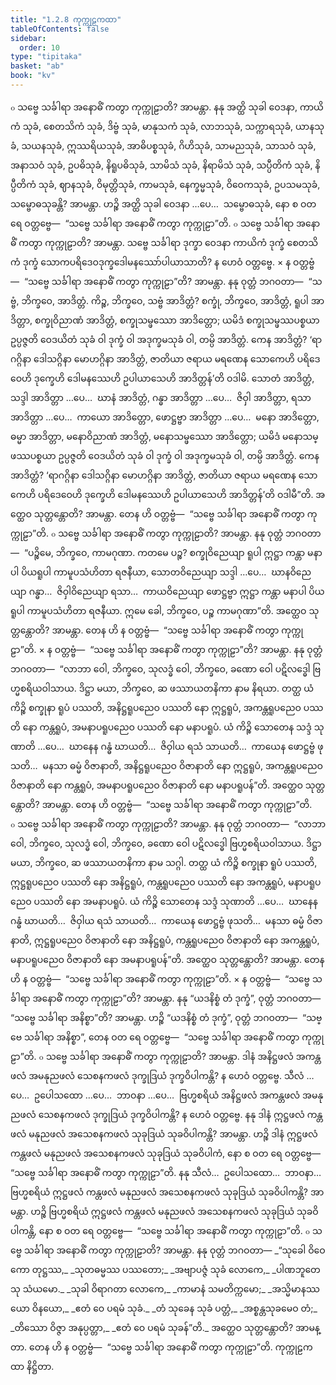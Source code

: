 ```yaml
---
title: "1.2.8 ကုက္ကုဠကထာ"
tableOfContents: false
sidebar:
  order: 10
type: "tipitaka"
basket: "ab"
book: "kv"
---
```



<DynamicBreadcrumb />

<Division number="338" book="kv">

<Paragraph number="1003" book="kv">
๐ သဗ္ဗေ သင်္ခါရာ အနောဓိံ ကတွာ ကုက္ကုဠာတိ? အာမန္တာ. နနု အတ္ထိ သုခါ ဝေဒနာ, ကာယိကံ သုခံ, စေတသိကံ သုခံ, ဒိဗ္ဗံ သုခံ, မာနုသကံ သုခံ, လာဘသုခံ, သက္ကာရသုခံ, ယာနသုခံ, သယနသုခံ, ဣဿရိယသုခံ, အာဓိပစ္စသုခံ, ဂိဟိသုခံ, သာမညသုခံ, သာသဝံ သုခံ, အနာသဝံ သုခံ, ဥပဓိသုခံ, နိရူပဓိသုခံ, သာမိသံ သုခံ, နိရာမိသံ သုခံ, သပ္ပီတိကံ သုခံ, နိပ္ပီတိကံ သုခံ, ဈာနသုခံ, ဝိမုတ္တိသုခံ, ကာမသုခံ, နေက္ခမ္မသုခံ, ဝိဝေကသုခံ, ဥပသမသုခံ, သမ္ဗောဓသုခန္တိ? အာမန္တာ. ဟဉ္စိ အတ္ထိ သုခါ ဝေဒနာ …ပေ…  သမ္ဗောဓသုခံ, နော စ ဝတ ရေ ဝတ္တဗ္ဗေ—  “သဗ္ဗေ သင်္ခါရာ အနောဓိံ ကတွာ ကုက္ကုဠာ”တိ.
</Paragraph>

<Paragraph number="1004" book="kv">
๐ သဗ္ဗေ သင်္ခါရာ အနောဓိံ ကတွာ ကုက္ကုဠာတိ? အာမန္တာ. သဗ္ဗေ သင်္ခါရာ ဒုက္ခာ ဝေဒနာ ကာယိကံ ဒုက္ခံ စေတသိကံ ဒုက္ခံ သောကပရိဒေဝဒုက္ခဒေါမနဿော်ပါယာသာတိ? န ဟေဝံ ဝတ္တဗ္ဗေ.
</Paragraph>

<Paragraph number="1005" book="kv">
× န ဝတ္တဗ္ဗံ—  “သဗ္ဗေ သင်္ခါရာ အနောဓိံ ကတွာ ကုက္ကုဠာ”တိ? အာမန္တာ. နနု ဝုတ္တံ ဘဂဝတာ—  “သဗ္ဗံ, ဘိက္ခဝေ, အာဒိတ္တံ. ကိဉ္စ, ဘိက္ခဝေ, သဗ္ဗံ အာဒိတ္တံ? စက္ခုံ, ဘိက္ခဝေ, အာဒိတ္တံ, ရူပါ အာဒိတ္တာ, စက္ခုဝိညာဏံ အာဒိတ္တံ, စက္ခုသမ္ဖဿော အာဒိတ္တော; ယမိဒံ စက္ခုသမ္ဖဿပစ္စယာ ဥပ္ပဇ္ဇတိ ဝေဒယိတံ သုခံ ဝါ ဒုက္ခံ ဝါ အဒုက္ခမသုခံ ဝါ, တမ္ပိ အာဒိတ္တံ. ကေန အာဒိတ္တံ? ‘ရာဂဂ္ဂိနာ ဒေါသဂ္ဂိနာ မောဟဂ္ဂိနာ အာဒိတ္တံ, ဇာတိယာ ဇရာယ မရဏေန သောကေဟိ ပရိဒေဝေဟိ ဒုက္ခေဟိ ဒေါမနဿေဟိ ဥပါယာသေဟိ အာဒိတ္တန်’တိ ဝဒါမိ. သောတံ အာဒိတ္တံ, သဒ္ဒါ အာဒိတ္တာ …ပေ…  ဃာနံ အာဒိတ္တံ, ဂန္ဓာ အာဒိတ္တာ …ပေ…  ဇိဝှါ အာဒိတ္တာ, ရသာ အာဒိတ္တာ …ပေ…  ကာယော အာဒိတ္တော, ဖောဋ္ဌဗ္ဗာ အာဒိတ္တာ …ပေ…  မနော အာဒိတ္တော, ဓမ္မာ အာဒိတ္တာ, မနောဝိညာဏံ အာဒိတ္တံ, မနောသမ္ဖဿော အာဒိတ္တော; ယမိဒံ မနောသမ္ဖဿပစ္စယာ ဥပ္ပဇ္ဇတိ ဝေဒယိတံ သုခံ ဝါ ဒုက္ခံ ဝါ အဒုက္ခမသုခံ ဝါ, တမ္ပိ အာဒိတ္တံ. ကေန အာဒိတ္တံ? ‘ရာဂဂ္ဂိနာ ဒေါသဂ္ဂိနာ မောဟဂ္ဂိနာ အာဒိတ္တံ, ဇာတိယာ ဇရာယ မရဏေန သောကေဟိ ပရိဒေဝေဟိ ဒုက္ခေဟိ ဒေါမနဿေဟိ ဥပါယာသေဟိ အာဒိတ္တန်’တိ ဝဒါမီ”တိ. အတ္ထေဝ သုတ္တန္တောတိ? အာမန္တာ. တေန ဟိ ဝတ္တဗ္ဗံ—  “သဗ္ဗေ သင်္ခါရာ အနောဓိံ ကတွာ ကုက္ကုဠာ”တိ.
</Paragraph>

<Paragraph number="1006" book="kv">
๐ သဗ္ဗေ သင်္ခါရာ အနောဓိံ ကတွာ ကုက္ကုဠာတိ? အာမန္တာ. နနု ဝုတ္တံ ဘဂဝတာ—  “ပဉ္စိမေ, ဘိက္ခဝေ, ကာမဂုဏာ. ကတမေ ပဉ္စ? စက္ခုဝိညေယျာ ရူပါ ဣဋ္ဌာ ကန္တာ မနာပါ ပိယရူပါ ကာမူပသံဟိတာ ရဇနီယာ, သောတဝိညေယျာ သဒ္ဒါ …ပေ…  ဃာနဝိညေယျာ ဂန္ဓာ…  ဇိဝှါဝိညေယျာ ရသာ…  ကာယဝိညေယျာ ဖောဋ္ဌဗ္ဗာ ဣဋ္ဌာ ကန္တာ မနာပါ ပိယရူပါ ကာမူပသံဟိတာ ရဇနီယာ. ဣမေ ခေါ, ဘိက္ခဝေ, ပဉ္စ ကာမဂုဏာ”တိ. အတ္ထေဝ သုတ္တန္တောတိ? အာမန္တာ. တေန ဟိ န ဝတ္တဗ္ဗံ—  “သဗ္ဗေ သင်္ခါရာ အနောဓိံ ကတွာ ကုက္ကုဠာ”တိ.
</Paragraph>

<Paragraph number="1007" book="kv">
× န ဝတ္တဗ္ဗံ—  “သဗ္ဗေ သင်္ခါရာ အနောဓိံ ကတွာ ကုက္ကုဠာ”တိ? အာမန္တာ. နနု ဝုတ္တံ ဘဂဝတာ—  “လာဘာ ဝေါ, ဘိက္ခဝေ, သုလဒ္ဓံ ဝေါ, ဘိက္ခဝေ, ခဏော ဝေါ ပဋိလဒ္ဓေါ ဗြဟ္မစရိယဝါသာယ. ဒိဋ္ဌာ မယာ, ဘိက္ခဝေ, ဆ ဖဿာယတနိကာ နာမ နိရယာ. တတ္ထ ယံ ကိဉ္စိ စက္ခုနာ ရူပံ ပဿတိ, အနိဋ္ဌရူပညေဝ ပဿတိ နော ဣဋ္ဌရူပံ, အကန္တရူပညေဝ ပဿတိ နော ကန္တရူပံ, အမနာပရူပညေဝ ပဿတိ နော မနာပရူပံ. ယံ ကိဉ္စိ သောတေန သဒ္ဒံ သုဏာတိ …ပေ…  ဃာနေန ဂန္ဓံ ဃာယတိ…  ဇိဝှါယ ရသံ သာယတိ…  ကာယေန ဖောဋ္ဌဗ္ဗံ ဖုသတိ…  မနသာ ဓမ္မံ ဝိဇာနာတိ, အနိဋ္ဌရူပညေဝ ဝိဇာနာတိ နော ဣဋ္ဌရူပံ, အကန္တရူပညေဝ ဝိဇာနာတိ နော ကန္တရူပံ, အမနာပရူပညေဝ ဝိဇာနာတိ နော မနာပရူပန်”တိ. အတ္ထေဝ သုတ္တန္တောတိ? အာမန္တာ. တေန ဟိ ဝတ္တဗ္ဗံ—  “သဗ္ဗေ သင်္ခါရာ အနောဓိံ ကတွာ ကုက္ကုဠာ”တိ.
</Paragraph>

<Paragraph number="1008" book="kv">
๐ သဗ္ဗေ သင်္ခါရာ အနောဓိံ ကတွာ ကုက္ကုဠာတိ? အာမန္တာ. နနု ဝုတ္တံ ဘဂဝတာ—  “လာဘာ ဝေါ, ဘိက္ခဝေ, သုလဒ္ဓံ ဝေါ, ဘိက္ခဝေ, ခဏော ဝေါ ပဋိလဒ္ဓေါ ဗြဟ္မစရိယဝါသာယ. ဒိဋ္ဌာ မယာ, ဘိက္ခဝေ, ဆ ဖဿာယတနိကာ နာမ သဂ္ဂါ. တတ္ထ ယံ ကိဉ္စိ စက္ခုနာ ရူပံ ပဿတိ, ဣဋ္ဌရူပညေဝ ပဿတိ နော အနိဋ္ဌရူပံ, ကန္တရူပညေဝ ပဿတိ နော အကန္တရူပံ, မနာပရူပညေဝ ပဿတိ နော အမနာပရူပံ. ယံ ကိဉ္စိ သောတေန သဒ္ဒံ သုဏာတိ …ပေ…  ဃာနေန ဂန္ဓံ ဃာယတိ…  ဇိဝှါယ ရသံ သာယတိ…  ကာယေန ဖောဋ္ဌဗ္ဗံ ဖုသတိ…  မနသာ ဓမ္မံ ဝိဇာနာတိ, ဣဋ္ဌရူပညေဝ ဝိဇာနာတိ နော အနိဋ္ဌရူပံ, ကန္တရူပညေဝ ဝိဇာနာတိ နော အကန္တရူပံ, မနာပရူပညေဝ ဝိဇာနာတိ နော အမနာပရူပန်”တိ. အတ္ထေဝ သုတ္တန္တောတိ? အာမန္တာ. တေန ဟိ န ဝတ္တဗ္ဗံ—  “သဗ္ဗေ သင်္ခါရာ အနောဓိံ ကတွာ ကုက္ကုဠာ”တိ.
</Paragraph>

<Paragraph number="1009" book="kv">
× န ဝတ္တဗ္ဗံ—  “သဗ္ဗေ သင်္ခါရာ အနောဓိံ ကတွာ ကုက္ကုဠာ”တိ? အာမန္တာ. နနု “ယဒနိစ္စံ တံ ဒုက္ခံ”, ဝုတ္တံ ဘဂဝတာ—  “သဗ္ဗေ သင်္ခါရာ အနိစ္စာ”တိ? အာမန္တာ. ဟဉ္စိ “ယဒနိစ္စံ တံ ဒုက္ခံ”, ဝုတ္တံ ဘဂဝတာ—  “သဗ္ဗေ သင်္ခါရာ အနိစ္စာ”, တေန ဝတ ရေ ဝတ္တဗ္ဗေ—  “သဗ္ဗေ သင်္ခါရာ အနောဓိံ ကတွာ ကုက္ကုဠာ”တိ.
</Paragraph>

<Paragraph number="1010" book="kv">
๐ သဗ္ဗေ သင်္ခါရာ အနောဓိံ ကတွာ ကုက္ကုဠာတိ? အာမန္တာ. ဒါနံ အနိဋ္ဌဖလံ အကန္တဖလံ အမနုညဖလံ သေစနကဖလံ ဒုက္ခုဒြယံ ဒုက္ခဝိပါကန္တိ? န ဟေဝံ ဝတ္တဗ္ဗေ.
</Paragraph>

<Paragraph number="1011" book="kv">
သီလံ …ပေ…  ဥပေါသထော …ပေ…  ဘာဝနာ …ပေ…  ဗြဟ္မစရိယံ အနိဋ္ဌဖလံ အကန္တဖလံ အမနုညဖလံ သေစနကဖလံ ဒုက္ခုဒြယံ ဒုက္ခဝိပါကန္တိ? န ဟေဝံ ဝတ္တဗ္ဗေ.
</Paragraph>

<Paragraph number="1012" book="kv">
နနု ဒါနံ ဣဋ္ဌဖလံ ကန္တဖလံ မနုညဖလံ အသေစနကဖလံ သုခုဒြယံ သုခဝိပါကန္တိ? အာမန္တာ. ဟဉ္စိ ဒါနံ ဣဋ္ဌဖလံ ကန္တဖလံ မနုညဖလံ အသေစနကဖလံ သုခုဒြယံ သုခဝိပါကံ, နော စ ဝတ ရေ ဝတ္တဗ္ဗေ—  “သဗ္ဗေ သင်္ခါရာ အနောဓိံ ကတွာ ကုက္ကုဠာ”တိ.
</Paragraph>

<Paragraph number="1013" book="kv">
နနု သီလံ…  ဥပေါသထော…  ဘာဝနာ…  ဗြဟ္မစရိယံ ဣဋ္ဌဖလံ ကန္တဖလံ မနုညဖလံ အသေစနကဖလံ သုခုဒြယံ သုခဝိပါကန္တိ? အာမန္တာ. ဟဉ္စိ ဗြဟ္မစရိယံ ဣဋ္ဌဖလံ ကန္တဖလံ မနုညဖလံ အသေစနကဖလံ သုခုဒြယံ သုခဝိပါကန္တိ, နော စ ဝတ ရေ ဝတ္တဗ္ဗေ—  “သဗ္ဗေ သင်္ခါရာ အနောဓိံ ကတွာ ကုက္ကုဠာ”တိ.
</Paragraph>

<Paragraph number="1014" book="kv">
๐ သဗ္ဗေ သင်္ခါရာ အနောဓိံ ကတွာ ကုက္ကုဠာတိ? အာမန္တာ. နနု ဝုတ္တံ ဘဂဝတာ—
</Paragraph>

<Paragraph number="1015" type="verses" book="kv">
_“သုခေါ ဝိဝေကော တုဋ္ဌဿ,_  
_သုတဓမ္မဿ ပဿတော;_  
_အဗျာပဇ္ဇံ သုခံ လောကေ,_  
_ပါဏဘူတေသု သံယမော._  

</Paragraph>

<Paragraph number="1016" type="verses" book="kv">
_သုခါ ဝိရာဂတာ လောကေ,_  
_ကာမာနံ သမတိက္ကမော;_  
_အသ္မိမာနဿ ယော ဝိနယော,_  
_ဧတံ ဝေ ပရမံ သုခံ._  

</Paragraph>

<Paragraph number="1017" type="verses" book="kv">
_တံ သုခေန သုခံ ပတ္တံ,_  
_အစ္စန္တသုခမေဝ တံ;_  
_တိဿော ဝိဇ္ဇာ အနုပ္ပတ္တာ,_  
_ဧတံ ဝေ ပရမံ သုခန်”တိ._  

</Paragraph>

<Paragraph number="1018" book="kv">
အတ္ထေဝ သုတ္တန္တောတိ? အာမန္တာ. တေန ဟိ န ဝတ္တဗ္ဗံ—  “သဗ္ဗေ သင်္ခါရာ အနောဓိံ ကတွာ ကုက္ကုဠာ”တိ.

</Paragraph>
</Division>

<Paragraph number="1019" type="center" book="kv">
ကုက္ကုဠကထာ နိဋ္ဌိတာ.
</Paragraph>